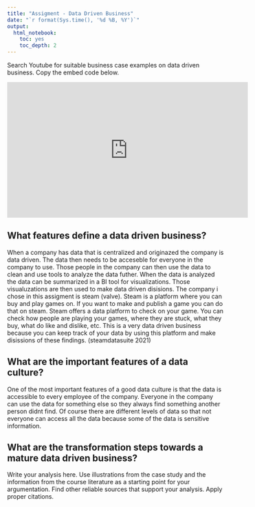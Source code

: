 ```yaml
---
title: "Assigment - Data Driven Business"
date: "`r format(Sys.time(), '%d %B, %Y')`"
output:
  html_notebook:
    toc: yes
    toc_depth: 2
---
```


Search Youtube for suitable business case examples on data driven business. Copy the embed code below.

<iframe width="560" height="315" src="https://www.youtube.com/embed/HQwL6zh7AgA" title="YouTube video player" frameborder="0" allow="accelerometer; autoplay; clipboard-write; encrypted-media; gyroscope; picture-in-picture" allowfullscreen></iframe>


## What features define a data driven business?

 When a company has data that is centralized and originazed the company is data driven. The data then needs to be acceseble for everyone in the company to use. Those people in the company can then use the data to clean and use tools to analyze the data futher. When the data is analyzed the data can be summarized in a BI tool for visualizations. Those visualuzations are then used to make data driven disisions. The company i chose in this assigment is steam (valve). Steam is a platform where you can buy and play games on. If you want to make and publish a game you can do that on steam. Steam offers a data platform to check on your game. You can check how people are playing your games, where they are stuck, what they buy, what do like and dislike, etc. This is a very data driven business because you can keep track of your data by using this platform and make disissions of these findings. (steamdatasuite 2021)

## What are the important features of a data culture?

One of the most important features of a good data culture is that the data is accessible to every employee of the company. Everyone in the company can use the data for something else so they always find something another person didnt find. Of course there are different levels of data so that not everyone can access all the data because some of the data is sensitive information. 

## What are the transformation steps towards a mature data driven business?
Write your analysis here. Use illustrations from the case study and the information from the course literature as a starting point for your argumentation. Find other reliable sources that support your analysis. Apply proper citations.

